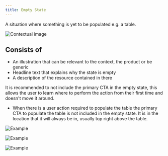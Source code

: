 ```yaml
---
title: Empty State
---
```


<PageDescription>

A situation where something is yet to be populated e.g. a table.

</PageDescription>

<Row>
  <Column colLg={8}>

![Contextual image](images/0.png)

  </Column>
</Row>

## Consists of
- An illustration that can be relevant to the context, the product or be generic
- Headline text that explains why the state is empty
- A description of the resource contained in there 

It is recommended to not include the primary CTA in the empty state, this
allows the user to learn where to perform the action from their first time
and doesn't move it around. 

- When there is a user action required to populate the table the primary CTA to
  populate the table is not included in the empty state. It is in the location
  that it will always be in, usually top right above the table. 

<Row>
 <Column colLg={8}>

![Example](images/1.png)

 </Column>
</Row>
<Row>
 <Column colMd={6} colLg={6}>

![Example](images/2.png)

 </Column>
</Row>
<Row>
 <Column colMd={4} colLg={4}>

![Example](images/3.png)

 </Column>
</Row>
